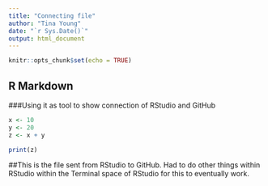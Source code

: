 ```yaml
---
title: "Connecting file"
author: "Tina Young"
date: "`r Sys.Date()`"
output: html_document
---
```


```r
knitr::opts_chunk$set(echo = TRUE)
```

## R Markdown
###Using it as tool to show connection of RStudio and GitHub
```r
x <- 10
y <- 20
z <- x + y

print(z)
```
##This is the file sent from RStudio to GitHub. Had to do other things within RStudio within the Terminal space of RStudio for this to eventually work. 
